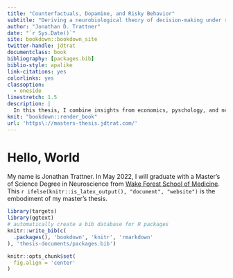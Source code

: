 ```yaml
--- 
title: "Counterfactuals, Dopamine, and Risky Behavior"
subtitle: "Deriving a neurobiological theory of decision-making under risk"
author: "Jonathan D. Trattner"
date: "`r Sys.Date()`"
site: bookdown::bookdown_site
twitter-handle: jdtrat
documentclass: book
bibliography: [packages.bib]
biblio-style: apalike
link-citations: yes
colorlinks: yes
classoption:
  - oneside
linestretch: 1.5
description: |
  In this thesis, I combine insights from economics, pyschology, and neuroscience to contribute towards our understanding of the biological processes underlying human decision-making under risk. Specifically, I (i) develop 'counterfactual utility theory' as an alternative to expected utility theory to explain decision-making under risk; and (ii) assess the predictive accuracy of counterfactual utility theory on human choice data from a sure-bet or gamble task.
knit: "bookdown::render_book"
url: 'https\://masters-thesis.jdtrat.com/'
---
```


# Hello, World {-}

My name is Jonathan Trattner. In May 2022, I will graduate with a Master's of Science Degree in Neuroscience from [Wake Forest School of Medicine](https://wakehealth.edu). This `r ifelse(knitr::is_latex_output(), "document", "website")` is the embodiment of my master's thesis. 

```r
library(targets)
library(ggtext)
# automatically create a bib database for R packages
knitr::write_bib(c(
  .packages(), 'bookdown', 'knitr', 'rmarkdown'
), 'thesis-documents/packages.bib')

knitr::opts_chunk$set(
  fig.align = 'center'
)
```
